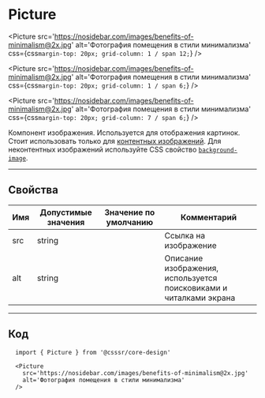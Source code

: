 
# Picture

<Picture
  src='https://nosidebar.com/images/benefits-of-minimalism@2x.jpg'
  alt='Фотография помещения в стили минимализма'
  css={css`
    margin-top: 20px;
    grid-column: 1 / span 12;
  `}
/>

<Picture
  src='https://nosidebar.com/images/benefits-of-minimalism@2x.jpg'
  alt='Фотография помещения в стили минимализма'
  css={css`
    margin-top: 20px;
    grid-column: 1 / span 6;
  `}
/>

<Picture
  src='https://nosidebar.com/images/benefits-of-minimalism@2x.jpg'
  alt='Фотография помещения в стили минимализма'
  css={css`
    margin-top: 20px;
    grid-column: 7 / span 6;
  `}
/>

Компонент изображения. Используется для отображения картинок. Стоит использовать только для
<a href='https://htmlacademy.ru/blog/useful/image/content-or-decor-img'>контентных изображений</a>.
Для неконтентных изображений используйте CSS свойство
<a href='https://developer.mozilla.org/ru/docs/Web/CSS/background-image'>`background-image`</a>.

---------------------------------------
## Свойства
Имя | Допустимые значения | Значение по умолчанию | Комментарий
--- | ------------------- | --------------------- | ----------------
src | string              |                       | Ссылка на изображение
alt | string              |                       | Описание изображения, используется поисковиками и читалками экрана

---------------------------------------
## Код
```
  import { Picture } from '@csssr/core-design'

  <Picture
    src='https://nosidebar.com/images/benefits-of-minimalism@2x.jpg'
    alt='Фотография помещения в стили минимализма'
  />
```
